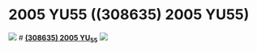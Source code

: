 # 2005 YU55 ((308635) 2005 YU55)
<img src="https://astroccd.files.wordpress.com/2012/12/2005yu559-noviembre2011pa.jpg" />
# <a href="http://es.wikipedia.org/wiki/%28308635%29_2005_YU55" target="_blank" ><b>(308635) 2005 YU<sub>55</sub></b></a>
<img src="https://astroccd.files.wordpress.com/2012/12/lulin-26-60s-l-pag-24fe-2009.jpg" />